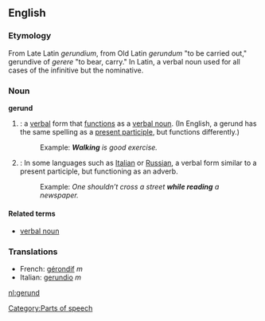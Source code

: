 ==English==
===Etymology===
From Late Latin ''gerundium'', from Old Latin ''gerundum'' "to be carried out," gerundive of ''gerere'' "to bear, carry." In Latin, a verbal noun used for all cases of the infinitive but the nominative.

===Noun===
{{wikipedia}}
'''gerund'''

#{{grammar}}: a [[verbal]] form that [[function]]s as a [[verbal noun]]. (In English, a gerund has the same spelling as a [[present participle]], but functions differently.)
#:Example: '''''Walking''' is good exercise.''
#{{grammar}}: In some languages such as [[Italian]] or [[Russian]], a verbal form similar to a present participle, but functioning as an adverb.
#:Example: ''One shouldn’t cross a street '''while reading''' a newspaper.''

====Related terms====
*[[verbal noun]]

===Translations===
*French: [[gérondif]] ''m''
*Italian: [[gerundio]] ''m''

[[Category:Parts of speech]]

[[nl:gerund]]